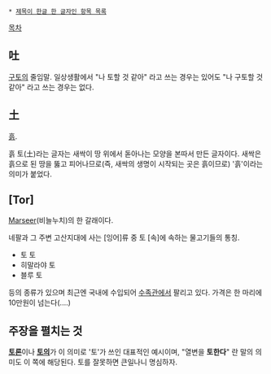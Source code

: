  * [[제목이 한글 한 글자인 항목 목록]]

[[목차]]
== 吐 ==
[[구토]]의 줄임말. 일상생활에서 "나 토할 것 같아" 라고 쓰는 경우는 있어도 "나 구토할 것 같아" 라고 쓰는 경우는 없다.
== 土 ==
[[흙]].

흙 토(土)라는 글자는 새싹이 땅 위에서 돋아나는 모양을 본따서 만든 글자이다. 새싹은 흙으로 된 땅을 뚫고 피어나므로(즉, 새싹의 생명이 시작되는 곳은 흙이므로) '흙'이라는 의미가 붙었다.
== [Tor] ==
[[Marseer]](비늘누치)의 한 갈래이다.

네팔과 그 주변 고산지대에 사는 [잉어]류 중 토 [속]에 속하는 물고기들의 통칭.
*토 토
*히말라야 토
*블루 토
등의 종류가 있으며 최근엔 국내에 수입되어 [[수족관]]에서 팔리고 있다. 가격은 한 마리에 10만원이 넘는다(....)
== 주장을 펼치는 것 ==
'''[[토론]]'''이나 '''[[토의]]'''가 이 의미로 '토'가 쓰인 대표적인 예시이며, "열변을 '''토한다'''" 란 말의 의미도 이 쪽에 해당된다. 토를 잘못하면 큰일나니 명심하자.
